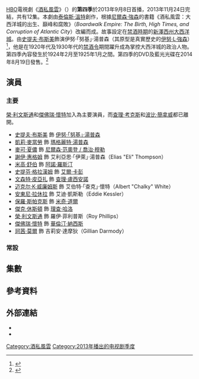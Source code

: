 {{noteTA
|T=zh-hk:酒私風雲 (第四季);zh-tw:海濱帝國 (第四季);zh-cn:大西洋帝国 (第四季);
|G1=Show
|1=zh-hk:酒私風雲;zh-tw:海濱帝國;zh-cn:大西洋帝国;
|2=zh-hk:波比·簡拿威;zh-tw:巴比·卡納佛;zh-cn:鲍比·坎纳瓦尔;
}}
{{Infobox television season
| season_name      = 《酒私風雲》第四季
| eng_name         = {{lang|en|''Boardwalk Empire'' (Season 4)}}
| bgcolour         = #5A5A42
| image            = Boardwalk empire season 4.jpg
| caption          = 第四季海報
| country          = 美國
| network          = [[HBO|HBO]]
| first_aired      = {{Start date|2013|9|8}}
| last_aired       = {{End date|2013|11|24}}
| num_episodes     = 12
| prev_season  = [[酒私風雲_(第三季)|第三季]]
| next_season  = [[酒私風雲_(第五季)|第五季]]
| episode_list     = 
}}

[[HBO|HBO]]電視劇《[[酒私風雲|酒私風雲]]》（{{lang-en|''Boardwalk Empire''}}）的'''第四季'''於2013年9月8日首播，2013年11月24日完結，共有12集。本劇由[[泰倫斯·溫特|泰倫斯·溫特]]創作，根據[[尼爾森·強森|尼爾森·強森]]的書籍《酒私風雲：大西洋城的出生、巔峰和腐敗》（''Boardwalk Empire: The Birth, High Times, and Corruption of Atlantic City''）改編而成。故事設定在[[禁酒時期|禁酒時期]]的[[新澤西州|新澤西州]][[大西洋城|大西洋城]]。由[[史提夫·布斯美|史提夫·布斯美]]飾演伊努·「努基」·湯普森（其原型是真實歷史的[[伊努·L·強森|伊努·L·強森]]）<ref>{{Cite web |url = http://www.nytimes.com/2010/09/17/arts/television/17boardwalk.html?_r=0 |title = Jersey Shore, the Early Years |author = Alessandra Stanley |date = 2010-09-16 |publisher = The New York Times |language = en |access-date = 2016-08-07 |archive-date = 2018-08-02 |archive-url = https://web.archive.org/web/20180802011522/https://www.nytimes.com/2010/09/17/arts/television/17boardwalk.html?_r=0 |dead-url = no }}</ref>，他是在1920年代及1930年代的[[禁酒令|禁酒令]]期間躍升成為掌控大西洋城的政治人物。第四季內容發生於1924年2月至1925年1月之間。第四季的DVD及藍光光碟在2014年8月19日發售。<ref>{{Cite web |url = http://www.tvshowsondvd.com/news/Boardwalk-Empire-Season-4-Press-Release/19778 |title = Boardwalk Empire - Press Release for 'The Complete 4th Season': Date, Cost, Extras, Artwork |author = David Lambert |date = 2014-05-08 |publisher = TVShowsOnDVD.com |language = en |deadurl = yes |archiveurl = https://web.archive.org/web/20140511050341/http://www.tvshowsondvd.com/news/Boardwalk-Empire-Season-4-Press-Release/19778 |archivedate = 2014年5月11日 |df =  }}</ref>

== 演員 ==
=== 主要 ===
[[榮·利文斯通|榮·利文斯通]]和[[傑佛瑞·懷特|傑佛瑞·懷特]]加入為主要演員，而[[查理·考克斯|查理·考克斯]]和[[波比·簡拿威|波比·簡拿威]]都已離開。

* [[史提夫·布斯美|史提夫·布斯美]] 飾 [[努基·湯普森|伊努·「努基」·湯普森]]
* [[凱莉·麥當勞|凱莉·麥當勞]] 飾 [[瑪格麗特·湯普森|瑪格麗特·湯普森]]
* [[麥可·夏儂|麥可·夏儂]] 飾 [[尼爾森·范奧登|尼爾森·范奧登 / 喬治·穆勒]]
* [[謝伊·惠格姆|謝伊·惠格姆]] 飾 艾利亞思·「伊萊」·湯普森（Elias "Eli" Thompson）
* [[米高·舒伯|米高·舒伯]] 飾 [[阿諾·羅斯汀|阿諾·羅斯汀]]
* [[史提芬·格拉漢姆|史提芬·格拉漢姆]] 飾 [[艾爾·卡彭|艾爾·卡彭]]
* [[文森特·皮亞扎|文森特·皮亞扎]] 飾 [[查理·盧西安諾|查理·盧西安諾]]
* [[迈克尔·K·威廉姆斯|迈克尔·K·威廉姆斯]] 飾 艾伯特·「查克」·懷特（Albert "Chalky" White）
* [[安東尼·拉休拉|安東尼·拉休拉]] 飾 艾迪·凱斯勒（Eddie Kessler）
* [[保羅·斯帕克斯|保羅·斯帕克斯]] 飾 [[米奇·道爾|米奇·道爾]]
* [[傑克·休斯頓|傑克·休斯頓]] 飾 [[理查·哈洛|理查·哈洛]]
* [[榮·利文斯通|榮·利文斯通]] 飾 羅伊·菲利普斯（Roy Phillips）
* [[傑佛瑞·懷特|傑佛瑞·懷特]] 飾 [[華倫汀·納西斯|華倫汀·納西斯]]
* [[珂茜·莫爾|珂茜·莫爾]] 飾 吉莉安·達摩狄（Gillian Darmody）

=== 常設 ===
{{Columns-list|2|
* [[布萊恩·格拉格提|布萊恩·格拉格提]] 飾 探員Warren Knox / James "Jim" Tolliver
* [[瑪歌·冰咸|瑪歌·冰咸]] 飾 Daughter Maitland
* [[班·羅森菲爾德|班·羅森菲爾德]] 飾 威利·湯普森（Willie Thompson）
* [[多門尼克·隆巴多西|多門尼克·隆巴多西]] 飾 [[雷夫·卡彭|雷夫·卡彭]]
* [[派翠西亞·艾奎特|派翠西亞·艾奎特]] 飾 Sally Wheet
* [[埃里克·拉雷·哈維|埃里克·拉雷·哈維]] 飾 Dunn Purnsley
* Christina Jackson 飾 Maybelle White
* [[埃瑞克·拉汀|埃瑞克·拉汀]] 飾 [[約翰·埃德加·胡佛|約翰·埃德加·胡佛]]
* Brady和Connor Noon 飾 Tommy Darmody
* [[瑞安·施密特|瑞安·施密特]] 飾 Julia Sagorsky
* Jacob A. Ware 飾 Federal Agent Selby
* [[格雷格·安東納奇|格雷格·安東納奇]] 飾 [[強尼·托里奧|強尼·托里奧]]
* Mark Borkowski 飾 Paul Sagorsky
* Kayla Ferguson 飾 Doris
* {{link-en|威爾·亞諾維茨|Will Janowitz}} 飾 [[海米·魏斯|海米·魏斯]]
* [[查理·普拉瑪|查理·普拉瑪]] 飾 Michael Thompson
* Kevin O'Rourke 飾 [[愛德華·L·巴德|愛德華·L·巴德]]
* [[克里斯汀·塞德爾|克里斯汀·塞德爾]] 飾 Sigrid Mueller
* Arron Shiver 飾 [[狄恩·歐班寧|狄恩·歐班寧]]
* [[摩根·斯佩克特|摩根·斯佩克特]] 飾 [[法蘭克·卡彭|法蘭克·卡彭]]
* Natalie Wachen 飾 Lenore White
* [[凱薩琳·華特斯頓|凱薩琳·華特斯頓]] 飾 Emma Harrow
* [[阿納托爾·優素福|阿納托爾·優素福]] 飾 [[邁爾·蘭斯基|邁爾·蘭斯基]]
* Pearce Bunting 飾 [[威廉·麥考伊_(私酒販)|比爾·麥考伊]]
* Chris Caldovino 飾 Tonino Sandrelli
* Joe Caniano 飾 [[傑克·古茲克|傑克·古茲克]]
* [[多米尼克·查尼斯|多米尼克·查尼斯]] 飾 Leander Whitlock
* Ivo Nandi 飾演 [[喬·馬塞里亞|喬·馬塞里亞]]
* [[斯蒂芬·魯特|斯蒂芬·魯特]] 飾 [[加斯頓·梅斯|加斯頓·梅斯]]
* {{link-en|文森佐·阿馬托|Vincenzo Amato}} 飾 Vincenzo Petrucelli
* Josie和Lucy Gallina 飾 Emily Schroeder
* Declan和Rory McTigue 飾 Theodore "Teddy" Schroeder
* {{link-en|費德烈克·賴恩|Fredric Lehne}} 飾 [[歐尼·麥登|歐尼·麥登]]
* Joseph Riccobene 飾 [[法蘭基·耶魯|法蘭基·耶魯]]
* Joseph Aniska 飾 探員Stan Sawicki
* [[占士·康維爾|占士·康維爾]] 飾 [[安德魯·W·梅隆|安德魯·W·梅隆]]
* [[史蒂芬·德羅薩|史蒂芬·德羅薩]] 飾 [[埃迪·康托爾|埃迪·康托爾]]
* [[格倫·弗萊舍爾|格倫·弗萊舍爾]] 飾 [[喬治·雷穆斯|喬治·雷穆斯]]
* {{link-en|彼特·麥克羅比|Peter McRobbie}} 飾 Supervisor Frederick Elliot
* [[茱莉安娜·妮克遜|茱莉安娜·妮克遜]] 飾 Esther Randolph
}}

== 集數 ==
<onlyinclude>{{Episode table |background=#5A5A42 |overall=5 |season=5 |title= |director= |writer= |airdate= |viewers= |country=美國 |episodes=
{{Episode list/sublist|List of Boardwalk Empire episodes
 |EpisodeNumber = 37
 |EpisodeNumber2 = 1
 |Title = "New York Sour"
 |DirectedBy = [[提姆·范恩·派頓|提姆·范恩·派頓]]
 |WrittenBy = [[侯活·科德|侯活·科德]]
 |OriginalAirDate = {{Start date|2013|9|8}}
 |Viewers = 2.38<ref>{{cite web |last=Kondolojy |first=Amanda |title=Sunday Cable Ratings: 'Breaking Bad' Wins Night + NFL Countdown 'Dexter', 'Real Housewives of New Jersey' & More |url=http://tvbythenumbers.zap2it.com/2013/09/10/sunday-cable-ratings-breaking-bad-wins-night-dexter-real-housewives-of-new-jersey-boardwalk-empire-sister-wives-more/201770/ |work=TV by the Numbers |date=September 10, 2013 |accessdate=2016-08-10 |archive-date=2016-03-24 |archive-url=https://web.archive.org/web/20160324171510/http://tvbythenumbers.zap2it.com/2013/09/10/sunday-cable-ratings-breaking-bad-wins-night-dexter-real-housewives-of-new-jersey-boardwalk-empire-sister-wives-more/201770/ |dead-url=yes }}</ref>
 |ShortSummary =
 |LineColor = 5A5A42
}}
{{Episode list/sublist|List of Boardwalk Empire episodes
 |EpisodeNumber = 38
 |EpisodeNumber2 = 2
 |Title = "Resignation"
 |DirectedBy = {{link-en|Alik Sakharov|Alik Sakharov}}
 |WrittenBy = [[丹尼斯·勒翰|丹尼斯·勒翰]] 及 侯活·科德
 |OriginalAirDate = {{Start date|2013|9|15}}
 |Viewers = 2.21<ref>{{cite web |last=Bibel |first=Sara |title=Sunday Cable Ratings: 'Breaking Bad' Wins Night, 'Real Housewives', 'Dexter, 'Devious Maids', 'Boardwalk Empire', 'The Newsroom' & More |url=http://tvbythenumbers.zap2it.com/2013/09/17/sunday-cable-ratings-breaking-bad-wins-night-real-housewives-of-new-jersey-dexter-devious-maids-boardwalk-empire-the-newsroom-more/202960/ |work=TV by the Numbers |date=September 17, 2013 |accessdate=2016-08-10 |archive-date=2016-04-17 |archive-url=https://web.archive.org/web/20160417075341/http://tvbythenumbers.zap2it.com/2013/09/17/sunday-cable-ratings-breaking-bad-wins-night-real-housewives-of-new-jersey-dexter-devious-maids-boardwalk-empire-the-newsroom-more/202960/ |dead-url=yes }}</ref>
 |ShortSummary =
 |LineColor = 5A5A42
}}
{{Episode list/sublist|List of Boardwalk Empire episodes
 |EpisodeNumber = 39
 |EpisodeNumber2 = 3
 |Title = "Acres of Diamonds"
 |DirectedBy = [[艾倫·庫爾特|艾倫·庫爾特]]
 |WrittenBy = [[泰倫斯·溫特|泰倫斯·溫特]]
 |OriginalAirDate = {{Start date|2013|9|22}}
 |Viewers = 1.87<ref>{{Cite web|url=http://tvbythenumbers.zap2it.com/2013/09/24/sunday-cable-ratings-breaking-bad-wins-night-dexter-series-finale-devious-maids-real-housewives-of-new-jersey-more/204517/|title=Sunday Cable Ratings: 'Breaking Bad' Wins Night + 'Dexter' Series Finale, 'Devious Maids', 'Real Housewives of New Jersey' & More|work=TV by the Numbers|last=Kondolojy|first=Amanda|date=September 24, 2013|accessdate=2016-08-10|archive-date=2016-06-10|archive-url=https://web.archive.org/web/20160610181544/http://tvbythenumbers.zap2it.com/2013/09/24/sunday-cable-ratings-breaking-bad-wins-night-dexter-series-finale-devious-maids-real-housewives-of-new-jersey-more/204517/|dead-url=yes}}</ref>
 |ShortSummary =
 |LineColor = 5A5A42
}}
{{Episode list/sublist|List of Boardwalk Empire episodes
 |EpisodeNumber = 40
 |EpisodeNumber2 = 4
 |Title = "All In"
 |DirectedBy = {{link-en|艾德·比安奇|Ed Bianchi}}
 |WrittenBy = {{link-en|大衛·馬修|David Matthews (author)}}
 |OriginalAirDate = {{Start date|2013|9|29}}
 |Viewers = 1.99<ref>{{cite web |url=http://tvbythenumbers.zap2it.com/2013/10/01/sunday-cable-ratingsbreaking-bad-wins-big-talking-bad-homeland-boardwalk-empiremasters-of-sex-more/205986/ |title=Sunday Cable Ratings: 'Breaking Bad' Wins Big, 'Talking Bad', 'Homeland', 'Boardwalk Empire','Masters of Sex' & More |work=TV by the Numbers |first=Sara |last=Bibel |date=October 1, 2013 |accessdate=2016-08-10 |archive-date=2013-10-24 |archive-url=https://web.archive.org/web/20131024033044/http://tvbythenumbers.zap2it.com/2013/10/01/sunday-cable-ratingsbreaking-bad-wins-big-talking-bad-homeland-boardwalk-empiremasters-of-sex-more/205986/ |dead-url=yes }}</ref>
 |ShortSummary =
 |LineColor = 5A5A42
}}
{{Episode list/sublist|List of Boardwalk Empire episodes
 |EpisodeNumber = 41
 |EpisodeNumber2 = 5
 |Title = "Erlkönig"
 |DirectedBy = 提姆·范恩·派頓
 |WrittenBy = 侯活·科德
 |OriginalAirDate = {{Start date|2013|10|6}}
 |Viewers = 2.09<ref>{{Cite web|url=http://tvbythenumbers.zap2it.com/2013/10/08/sunday-cable-ratings-keeping-up-with-the-kardashians-thursday-night-football-special-edition-tie-for-lead-real-housewives-of-new-jersey-more/207459/|title=Sunday Cable Ratings: 'Keeping Up With the Kardashians' & 'Thursday Night Football: Special Edition' Tie for Lead + 'Real Housewives of New Jersey' & More|work=TV by the Numbers|last=Kondolojy|first=Amanda|date=October 8, 2013|access-date=2016-08-10|archive-date=2013-10-11|archive-url=https://web.archive.org/web/20131011000042/http://tvbythenumbers.zap2it.com/2013/10/08/sunday-cable-ratings-keeping-up-with-the-kardashians-thursday-night-football-special-edition-tie-for-lead-real-housewives-of-new-jersey-more/207459/|dead-url=yes}}</ref>
 |ShortSummary =
 |LineColor = 5A5A42
}}
{{Episode list/sublist|List of Boardwalk Empire episodes
 |EpisodeNumber = 42
 |EpisodeNumber2 = 6
 |Title = "The North Star"
 |DirectedBy = 艾倫·庫爾特
 |WrittenBy = {{link-en|艾瑞克·歐文麥爾|Eric Overmyer}} 及 侯活·科德
 |OriginalAirDate = {{Start date|2013|10|13}}
 |Viewers = 1.90<ref>{{cite web |url=http://tvbythenumbers.zap2it.com/2013/10/15/sunday-cable-ratings-the-walking-dead-wins-night-talking-dead-witches-of-east-end-homeland-boardwalk-empire-more/208975/ |title=Sunday Cable Ratings: 'The Walking Dead' Wins Night, 'Talking Dead', 'Witches of East End', 'Homeland, 'Boardwalk Empire' & More |work=TV by the Numbers |first=Sara |last=Bibel |date=October 15, 2013 |accessdate=2016-08-10 |archive-date=2015-12-31 |archive-url=https://web.archive.org/web/20151231152912/http://tvbythenumbers.zap2it.com/2013/10/15/sunday-cable-ratings-the-walking-dead-wins-night-talking-dead-witches-of-east-end-homeland-boardwalk-empire-more/208975/ |dead-url=yes }}</ref>
 |ShortSummary =
 |LineColor = 5A5A42
}}
{{Episode list/sublist|List of Boardwalk Empire episodes
 |EpisodeNumber = 43
 |EpisodeNumber2 = 7
 |Title = "William Wilson"
 |DirectedBy = {{link-en|傑里米·珀德斯瓦|Jeremy Podeswa}}
 |WrittenBy = 大衛·馬修 及 泰倫斯·溫特
 |OriginalAirDate = {{Start date|2013|10|20}}
 |Viewers = 2.16<ref>{{cite web|url=http://tvbythenumbers.zap2it.com/2013/10/22/sunday-cable-ratings-the-walking-dead-wins-night-talking-dead-nascar-boardwalk-empire-guys-grocery-games-more/210546/|title=Sunday Cable Ratings: 'The Walking Dead' Wins Night + 'Talking Dead', NASCAR, 'Boardwalk Empire', 'Guy's Grocery Games' & More|work=TV by the Numbers|first=Amanda|last=Kondolojy|date=October 22, 2013|accessdate=2016-08-10|archive-date=2015-11-07|archive-url=https://web.archive.org/web/20151107030302/http://tvbythenumbers.zap2it.com/2013/10/22/sunday-cable-ratings-the-walking-dead-wins-night-talking-dead-nascar-boardwalk-empire-guys-grocery-games-more/210546/|dead-url=yes}}</ref>
 |ShortSummary =
 |LineColor = 5A5A42
}}
{{Episode list/sublist|List of Boardwalk Empire episodes
 |EpisodeNumber = 44
 |EpisodeNumber2 = 8
 |Title = "The Old Ship of Zion"
 |DirectedBy = 提姆·范恩·派頓
 |WrittenBy = Cristine Chambers 及 侯活·科德
 |OriginalAirDate = {{Start date|2013|10|27}}
 |Viewers = 1.91<ref>{{cite web|url=http://tvbythenumbers.zap2it.com/2013/10/29/sunday-cable-ratings-the-walking-dead-wins-night-talking-dead-homeland-boardwalk-empire-witches-of-east-end-more/212002/|title=Sunday Cable Ratings: 'The Walking Dead' Wins Night, 'Talking Dead', 'Homeland', 'Boardwalk Empire', 'Witches of East End' & More|work=TV by the Numbers|first=Sara|last=Bibel|date=October 29, 2013|accessdate=2016-08-10|archive-date=2015-11-07|archive-url=https://web.archive.org/web/20151107030304/http://tvbythenumbers.zap2it.com/2013/10/29/sunday-cable-ratings-the-walking-dead-wins-night-talking-dead-homeland-boardwalk-empire-witches-of-east-end-more/212002/|dead-url=yes}}</ref>
 |ShortSummary =
 |LineColor = 5A5A42
}}
{{Episode list/sublist|List of Boardwalk Empire episodes
 |EpisodeNumber = 45
 |EpisodeNumber2 = 9
 |Title = "Marriage and Hunting"
 |DirectedBy = 艾德·比安奇
 |WrittenBy = 大衛·馬修、Jennifer Ames 及 Steve Turner
 |OriginalAirDate = {{Start date|2013|11|3}}
 |Viewers = 1.90<ref>{{Cite web|url=http://tvbythenumbers.zap2it.com/2013/11/05/sunday-cable-ratings-the-walking-dead-rules-again-talking-dead-real-housewives-of-atlanta-more/213558/|title=Sunday Cable Ratings: 'The Walking Dead' Rules Again + 'Talking Dead', 'Real Housewives of Atlanta', 'Keeping Up With the Kardashians' & More|work=TV by the Numbers|last=Kondolojy|first=Amanda|date=November 5, 2013|accessdate=2016-08-10|archive-date=2016-02-12|archive-url=https://web.archive.org/web/20160212093036/http://tvbythenumbers.zap2it.com/2013/11/05/sunday-cable-ratings-the-walking-dead-rules-again-talking-dead-real-housewives-of-atlanta-more/213558/|dead-url=yes}}</ref>
 |ShortSummary =
 |LineColor = 5A5A42
}}
{{Episode list/sublist|List of Boardwalk Empire episodes
 |EpisodeNumber = 46
 |EpisodeNumber2 = 10
 |Title = "White Horse Pike"
 |DirectedBy = {{link-en|傑克·帕特羅|Jake Paltrow}}
 |WrittenBy = Dave Flebotte
 |OriginalAirDate = {{Start date|2013|11|10}}
 |Viewers = 2.08<ref>{{Cite web|url=http://tvbythenumbers.zap2it.com/2013/11/12/sunday-cable-ratings-the-walking-dead-wins-night-talking-dead-boardwalk-empire-homeland-killing-kennedy-more/215054/|title=Sunday Cable Ratings: 'The Walking Dead' Wins Night, 'Talking Dead', 'Boardwalk Empire', 'Homeland', 'Killing Kennedy' & More|work=TV by the Numbers|last=Bibel|first=Sara|date=November 12, 2013|accessdate=2016-08-10|archive-date=2015-11-07|archive-url=https://web.archive.org/web/20151107030308/http://tvbythenumbers.zap2it.com/2013/11/12/sunday-cable-ratings-the-walking-dead-wins-night-talking-dead-boardwalk-empire-homeland-killing-kennedy-more/215054/|dead-url=yes}}</ref>
 |ShortSummary =
 |LineColor = 5A5A42
}}
{{Episode list/sublist|List of Boardwalk Empire episodes
 |EpisodeNumber = 47
 |EpisodeNumber2 = 11
 |Title = "Havre de Grace"
 |DirectedBy = 艾倫·庫爾特
 |WrittenBy = 侯活·科德
 |OriginalAirDate = {{Start date|2013|11|17}}
 |Viewers = 1.98<ref>{{Cite web|url=http://tvbythenumbers.zap2it.com/2013/11/19/sunday-cable-ratings-the-walking-dead-wins-night-talking-dead-real-housewives-of-atlanta-nascar-more/216512/|title=Sunday Cable Ratings: 'The Walking Dead' Wins Night + 'Talking Dead', 'Real Housewives of Atlanta', NASCAR & More|work=TV by the Numbers|last=Kondolojy|first=Amanda|date=November 19, 2013|accessdate=2016-08-10|archive-date=2015-11-07|archive-url=https://web.archive.org/web/20151107030310/http://tvbythenumbers.zap2it.com/2013/11/19/sunday-cable-ratings-the-walking-dead-wins-night-talking-dead-real-housewives-of-atlanta-nascar-more/216512/|dead-url=yes}}</ref>
 |ShortSummary =
 |LineColor = 5A5A42
}}
{{Episode list/sublist|List of Boardwalk Empire episodes
 |EpisodeNumber = 48
 |EpisodeNumber2 = 12
 |Title = "Farewell Daddy Blues"
 |DirectedBy = 提姆·范恩·派頓
 |WrittenBy = 泰倫斯·溫特 及 侯活·科德
 |OriginalAirDate = {{Start date|2013|11|24}}
 |Viewers = 2.18<ref>{{cite web|last=Bibel|first=Sara|title=Sunday Cable Ratings: 'The Walking Dead' Wins Night, 'Talking Dead', 'Homeland', 'Boardwalk Empire', 'Witches of East End' & More|url=http://tvbythenumbers.zap2it.com/2013/11/26/sunday-cable-ratings-the-walking-dead-wins-night-talking-dead-homeland-boardwalk-empire-witches-of-east-end-more-2/218115/|work=TV by the Numbers|date=November 26, 2013|accessdate=2016-08-10|archive-date=2015-05-26|archive-url=https://web.archive.org/web/20150526074151/http://tvbythenumbers.zap2it.com/2013/11/26/sunday-cable-ratings-the-walking-dead-wins-night-talking-dead-homeland-boardwalk-empire-witches-of-east-end-more-2/218115/|dead-url=yes}}</ref>
 |ShortSummary =
 |LineColor = 5A5A42
}}
}}</onlyinclude>

== 參考資料 ==
{{Reflist}}

== 外部連結 ==
* {{official website|http://www.hbo.com/boardwalk-empire}}
* {{Imdb episodes|0979432|Boardwalk Empire}}

[[Category:酒私風雲|Category:酒私風雲]]
[[Category:2013年播出的电视剧季度|Category:2013年播出的电视剧季度]]